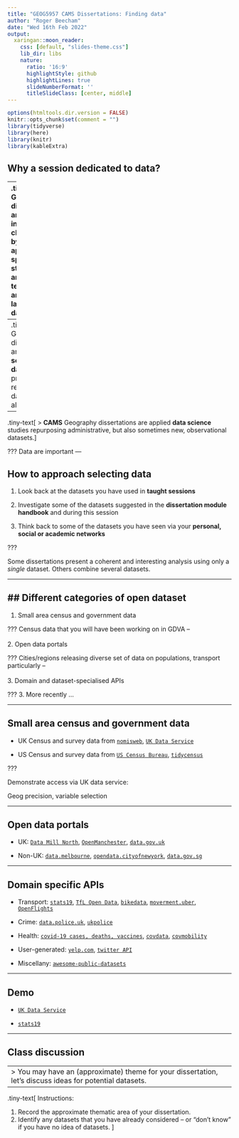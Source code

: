 ```yaml
---
title: "GEOG5957 CAMS Dissertations: Finding data"
author: "Roger Beecham"
date: "Wed 16th Feb 2022"
output:
  xaringan::moon_reader:
    css: [default, "slides-theme.css"]
    lib_dir: libs
    nature:
      ratio: '16:9'
      highlightStyle: github
      highlightLines: true
      slideNumberFormat: ''
      titleSlideClass: [center, middle]
---
```


```r
options(htmltools.dir.version = FALSE)
knitr::opts_chunk$set(comment = "")
library(tidyverse)
library(here)
library(knitr)
library(kableExtra)
```

## Why a session dedicated to **data**?

--
.tiny-text[
> Geography dissertations are **analytic** in nature, characterised by the application of spatial and statistical analysis techniques to analyse large-scale datasets.
]
--
.tiny-text[
> Geography dissertations are **secondary data analysis** projects, repurposing datasets that already exist.
]
--
.tiny-text[
> **CAMS** Geography dissertations are applied **data science** studies repurposing administrative, but also sometimes new, observational datasets.
]



???
Data are important
---

## How to approach selecting **data**

1. Look back at the datasets you have used in **taught sessions**

2. Investigate some of the datasets suggested in the **dissertation module handbook** and during this session

3. Think back to some of the datasets you have seen via your **personal, social or academic networks**

???

Some dissertations present a coherent and interesting analysis using only a *single* dataset. Others combine several datasets.

---

## Different categories of open dataset
--

1. Small area census and government data

???
Census data that you will have been working on in GDVA
--
<br><br>
2. Open data portals

???
Cities/regions releasing diverse set of data on populations, transport particularly
--
<br><br>
3. Domain and dataset-specialised APIs

???
3. More recently ...

---

## Small area census and government data

* UK Census and survey data from [`nomisweb`](https://www.nomisweb.co.uk/), [`UK Data Service`](https://ukdataservice.ac.uk/)

* US Census and survey data from [`US Census Bureau`](https://www.census.gov/), [`tidycensus`](https://walker-data.com/tidycensus/)

???

Demonstrate access via UK data service:

Geog precision, variable selection

---

## Open data portals

* UK: [`Data Mill North`](https://datamillnorth.org/dataset), [`OpenManchester`](http://open.manchester.gov.uk/), [`data.gov.uk`](https://data.gov.uk/)

* Non-UK: [`data.melbourne`](https://data.melbourne.vic.gov.au/), [`opendata.cityofnewyork`](https://opendata.cityofnewyork.us/data/), [`data.gov.sg`](https://data.gov.sg/)

---

## Domain specific APIs

* Transport: [`stats19`](https://docs.ropensci.org/stats19/), [`TfL Open Data`](https://tfl.gov.uk/info-for/open-data-users/), [`bikedata`](https://docs.ropensci.org/bikedata/), [`moverment.uber`](https://movement.uber.com/?lang=en-GB), [`OpenFlights`](https://openflights.org/data.html)

* Crime: [`data.police.uk`](https://data.police.uk/), [`ukpolice`](https://docs.evanodell.com/ukpolice/)

* Health: [`covid-19 cases, deaths, vaccines`](https://coronavirus.data.gov.uk/details/download), [`covdata`](https://kjhealy.github.io/covdata/), [`covmobility`](https://kjhealy.github.io/covmobility/)

* User-generated: [`yelp.com`](https://www.yelp.com/dataset), [`twitter API`](https://developer.twitter.com/en/docs/twitter-api)

* Miscellany: [`awesome-public-datasets`](https://github.com/awesomedata/awesome-public-datasets)

---

## Demo

* [`UK Data Service`](https://ukdataservice.ac.uk/)

*  [`stats19`](https://docs.ropensci.org/stats19/)


---

## Class discussion


--
> You may have an (approximate) theme for your dissertation, let's discuss ideas for potential datasets.
--



.tiny-text[
Instructions:

1. Record the approximate thematic area of your dissertation.
2. Identify any datasets that you have already considered -- or "don't know" if you have no idea of datasets.
]
